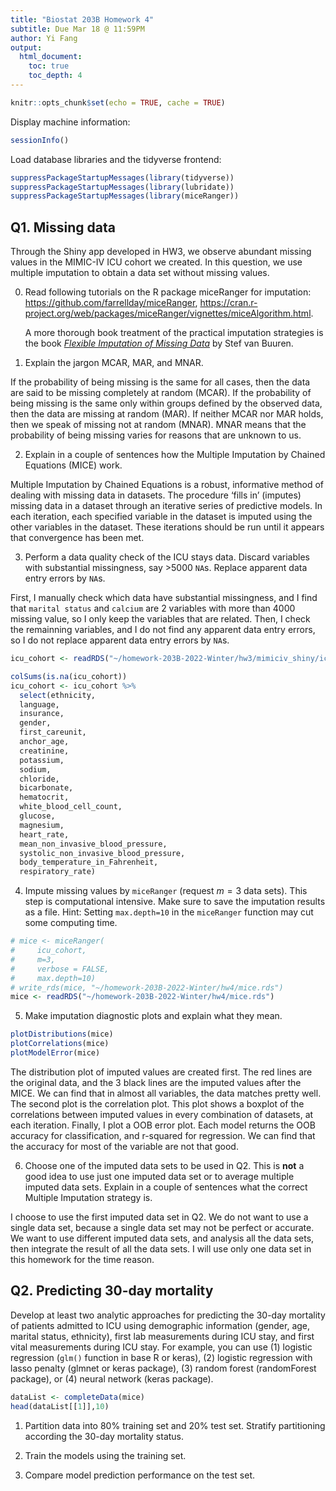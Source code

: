 ```yaml
---
title: "Biostat 203B Homework 4"
subtitle: Due Mar 18 @ 11:59PM
author: Yi Fang
output:
  html_document:
    toc: true
    toc_depth: 4
---
```


```r
knitr::opts_chunk$set(echo = TRUE, cache = TRUE)
```

Display machine information:
```r
sessionInfo()
```
Load database libraries and the tidyverse frontend:
```r
suppressPackageStartupMessages(library(tidyverse))
suppressPackageStartupMessages(library(lubridate))
suppressPackageStartupMessages(library(miceRanger))
```

## Q1. Missing data

Through the Shiny app developed in HW3, we observe abundant missing values in the MIMIC-IV ICU cohort we created. In this question, we use multiple imputation to obtain a data set without missing values.

0. Read following tutorials on the R package miceRanger for imputation: <https://github.com/farrellday/miceRanger>, <https://cran.r-project.org/web/packages/miceRanger/vignettes/miceAlgorithm.html>.

    A more thorough book treatment of the practical imputation strategies is the book [*_Flexible Imputation of Missing Data_*](https://stefvanbuuren.name/fimd/) by Stef van Buuren. 

1. Explain the jargon MCAR, MAR, and MNAR.

If the probability of being missing is the same for all cases, then the data are said to be missing completely at random (MCAR). 
If the probability of being missing is the same only within groups defined by the observed data, then the data are missing at random (MAR).
If neither MCAR nor MAR holds, then we speak of missing not at random (MNAR). MNAR means that the probability of being missing varies for reasons that are unknown to us. 

2. Explain in a couple of sentences how the Multiple Imputation by Chained Equations (MICE) work.

Multiple Imputation by Chained Equations is a robust, informative method of dealing with missing data in datasets. The procedure ‘fills in’ (imputes) missing data in a dataset through an iterative series of predictive models. In each iteration, each specified variable in the dataset is imputed using the other variables in the dataset. These iterations should be run until it appears that convergence has been met.

3. Perform a data quality check of the ICU stays data. Discard variables with substantial missingness, say >5000 `NA`s. Replace apparent data entry errors by `NA`s.

First, I manually check which data have substantial missingness, and I find that `marital status` and `calcium` are 2 variables with more than 4000 missing value, so I only keep the variables that are related.
Then, I check the remainning variables, and I do not find any apparent data entry errors, so I do not replace apparent data entry errors by `NA`s.

```r
icu_cohort <- readRDS("~/homework-203B-2022-Winter/hw3/mimiciv_shiny/icu_cohort.rds")

colSums(is.na(icu_cohort))
icu_cohort <- icu_cohort %>%
  select(ethnicity,
  language, 
  insurance,
  gender,
  first_careunit,
  anchor_age,
  creatinine,
  potassium,
  sodium,
  chloride,
  bicarbonate,
  hematocrit,
  white_blood_cell_count,
  glucose,
  magnesium,
  heart_rate,
  mean_non_invasive_blood_pressure,
  systolic_non_invasive_blood_pressure,
  body_temperature_in_Fahrenheit,
  respiratory_rate)
```


4. Impute missing values by `miceRanger` (request $m=3$ data sets). This step is computational intensive. Make sure to save the imputation results as a file. Hint: Setting `max.depth=10` in the `miceRanger` function may cut some computing time.

```r
# mice <- miceRanger(
#     icu_cohort, 
#     m=3,
#     verbose = FALSE,
#     max.depth=10)
# write_rds(mice, "~/homework-203B-2022-Winter/hw4/mice.rds")
mice <- readRDS("~/homework-203B-2022-Winter/hw4/mice.rds")
```

5. Make imputation diagnostic plots and explain what they mean.
```r
plotDistributions(mice)
plotCorrelations(mice)
plotModelError(mice)
```

The distribution plot of imputed values are created first. The red lines are the original data, and the 3 black lines are the imputed values after the MICE. We can find that in almost all variables, the data matches pretty well.
The second plot is the correlation plot. This plot shows a boxplot of the correlations between imputed values in every combination of datasets, at each iteration.
Finally, I plot a OOB error plot. Each model returns the OOB accuracy for classification, and r-squared for regression. We can find that the accuracy for most of the variable are not that good.

6. Choose one of the imputed data sets to be used in Q2. This is **not** a good idea to use just one imputed data set or to average multiple imputed data sets. Explain in a couple of sentences what the correct Multiple Imputation strategy is.

I choose to use the first imputed data set in Q2. 
We do not want to use a single data set, because a single data set may not be perfect or accurate. We want to use different imputed data sets, and analysis all the data sets, then integrate the result of all the data sets. I will use only one data set in this homework for the time reason.


## Q2. Predicting 30-day mortality

Develop at least two analytic approaches for predicting the 30-day mortality of patients admitted to ICU using demographic information (gender, age, marital status, ethnicity), first lab measurements during ICU stay, and first vital measurements during ICU stay. For example, you can use (1) logistic regression (`glm()` function in base R or keras), (2) logistic regression with lasso penalty (glmnet or keras package), (3) random forest (randomForest package), or (4) neural network (keras package).

```r
dataList <- completeData(mice)
head(dataList[[1]],10)
```

1. Partition data into 80% training set and 20% test set. Stratify partitioning according the 30-day mortality status.

2. Train the models using the training set.

3. Compare model prediction performance on the test set.

